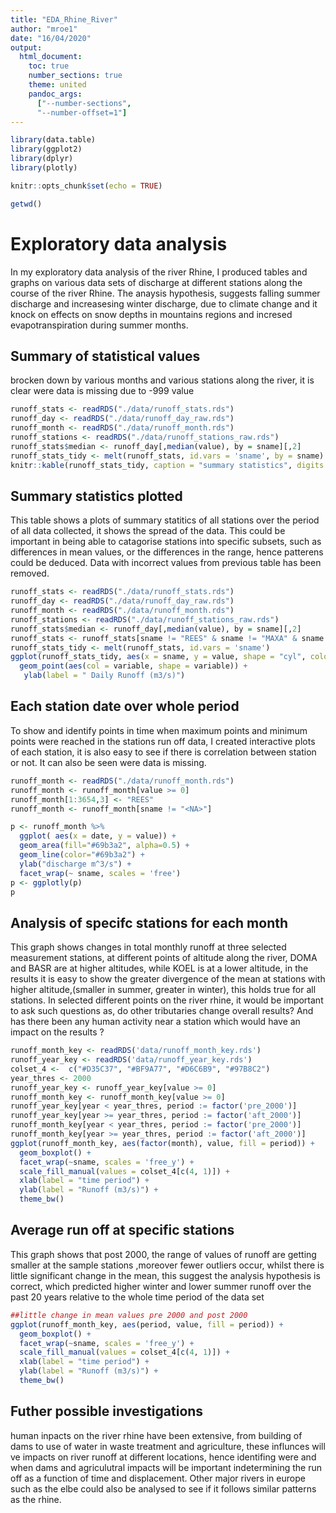 ```yaml
---
title: "EDA_Rhine_River"
author: "mroe1"
date: "16/04/2020"
output: 
  html_document:
    toc: true
    number_sections: true
    theme: united
    pandoc_args: 
      ["--number-sections",
      "--number-offset=1"]
---
```


```r
library(data.table)
library(ggplot2)
library(dplyr)
library(plotly)

```

```r
knitr::opts_chunk$set(echo = TRUE)
```

```r
getwd()
```

# Exploratory data analysis

In my exploratory data analysis of the river Rhine, I produced tables and graphs on various data sets of discharge at different stations along the course of the river Rhine.
The anaysis hypothesis, suggests falling summer discharge and increasesing winter discharge, due to climate change and it knock on effects on snow depths in mountains regions and incresed evapotranspiration during summer months.

## Summary of statistical values 
brocken down by various months and various stations along the river, it is clear were data is missing due to -999 value

```r
runoff_stats <- readRDS("./data/runoff_stats.rds")
runoff_day <- readRDS("./data/runoff_day_raw.rds")
runoff_month <- readRDS("./data/runoff_month.rds")
runoff_stations <- readRDS("./data/runoff_stations_raw.rds")
runoff_stats$median <- runoff_day[,median(value), by = sname][,2]
runoff_stats_tidy <- melt(runoff_stats, id.vars = 'sname', by = sname)
knitr::kable(runoff_stats_tidy, caption = "summary statistics", digits = 0)

```

## Summary statistics plotted
This table shows a plots of summary statitics of all stations over the period of all data collected, it shows the spread of the data. This could be important in being able to catagorise stations into specific subsets, such as differences in mean values, or the differences in the range, hence patterens could be deduced. Data with incorrect values from previous table has been removed.

```r
runoff_stats <- readRDS("./data/runoff_stats.rds")
runoff_day <- readRDS("./data/runoff_day_raw.rds")
runoff_month <- readRDS("./data/runoff_month.rds")
runoff_stations <- readRDS("./data/runoff_stations_raw.rds")
runoff_stats$median <- runoff_day[,median(value), by = sname][,2]
runoff_stats <- runoff_stats[sname != "REES" & sname != "MAXA" & sname != "DOMA" & sname != "FELS"]
runoff_stats_tidy <- melt(runoff_stats, id.vars = 'sname')
ggplot(runoff_stats_tidy, aes(x = sname, y = value, shape = "cyl", color = "cyl", size = 0.5)) + 
  geom_point(aes(col = variable, shape = variable)) +
   ylab(label = " Daily Runoff (m3/s)") 
```

## Each station date over whole period
To show and identify points in time when maximum points and minimum points were reached in the stations run off 
data, I created interactive plots of each station, it is also easy to see if there is correlation between station or not. It can also be seen were data is missing.

```r

runoff_month <- readRDS("./data/runoff_month.rds")
runoff_month <- runoff_month[value >= 0]
runoff_month[1:3654,3] <- "REES"
runoff_month <- runoff_month[sname != "<NA>"]

p <- runoff_month %>%
  ggplot( aes(x = date, y = value)) +
  geom_area(fill="#69b3a2", alpha=0.5) +
  geom_line(color="#69b3a2") +
  ylab("discharge m^3/s") +
  facet_wrap(~ sname, scales = 'free')
p <- ggplotly(p)
p
```

## Analysis of specifc stations for each month
This graph shows changes in total monthly runoff at three selected measurement stations, at different points of altitude along the river, DOMA and BASR are at higher altitudes, while KOEL is at a lower altitude, in the results it is easy to show the greater divergence of the mean at stations with higher altitude,(smaller in summer, greater in winter), this holds true for all stations. In selected different points on the river rhine, it would be important to ask such questions as, do other tributaries change overall results? And has there been any human activity near a station which would have an impact on the results ?


```r
runoff_month_key <- readRDS('data/runoff_month_key.rds')
runoff_year_key <- readRDS('data/runoff_year_key.rds')
colset_4 <-  c("#D35C37", "#BF9A77", "#D6C6B9", "#97B8C2")
year_thres <- 2000
runoff_year_key <- runoff_year_key[value >= 0]  
runoff_month_key <- runoff_month_key[value >= 0]  
runoff_year_key[year < year_thres, period := factor('pre_2000')]
runoff_year_key[year >= year_thres, period := factor('aft_2000')]
runoff_month_key[year < year_thres, period := factor('pre_2000')]
runoff_month_key[year >= year_thres, period := factor('aft_2000')]
ggplot(runoff_month_key, aes(factor(month), value, fill = period)) +
  geom_boxplot() +
  facet_wrap(~sname, scales = 'free_y') +
  scale_fill_manual(values = colset_4[c(4, 1)]) +
  xlab(label = "time period") +
  ylab(label = "Runoff (m3/s)") +
  theme_bw()

```

## Average run off at specific stations 
This graph shows that post 2000, the range of values of runoff are getting smaller at the sample stations ,moreover fewer outliers occur, whilst there is little significant change in the mean, this suggest the analysis hypothesis is correct, which predicted higher winter and lower summer runoff over the past 20 years relative to the whole time period of the data set

```r
##little change in mean values pre 2000 and post 2000
ggplot(runoff_month_key, aes(period, value, fill = period)) +
  geom_boxplot() +
  facet_wrap(~sname, scales = 'free_y') +
  scale_fill_manual(values = colset_4[c(4, 1)]) +
  xlab(label = "time period") +
  ylab(label = "Runoff (m3/s)") +
  theme_bw()
```

## Futher possible investigations
human inpacts on the river rhine have been extensive, from building of dams to use of water in waste treatment and agriculture, these influnces will ve impacts on river runoff at different locations, hence identifing were and when dams and agriculutral impacts will be important indetermining the run off as a function of time and displacement. Other major rivers in europe such as the elbe could also be analysed to see if it follows similar patterns as the rhine.